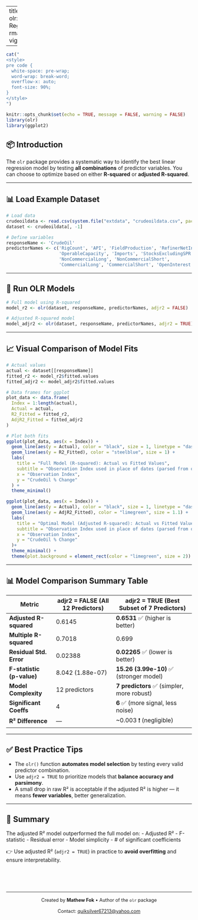 
---
title: "Getting Started with olr: Optimal Linear Regression"
output: rmarkdown::html_vignette
vignette: >
  %\VignetteIndexEntry{Getting Started with olr: Optimal Linear Regression}
  %\VignetteEngine{knitr::rmarkdown}
  %\VignetteEncoding{UTF-8}

---

```{r html-style, results='asis', echo=FALSE}
cat("
<style>
pre code {
  white-space: pre-wrap;
  word-wrap: break-word;
  overflow-x: auto;
  font-size: 90%;
}
</style>
")
```


```{r setup, include=FALSE}
knitr::opts_chunk$set(echo = TRUE, message = FALSE, warning = FALSE)
library(olr)
library(ggplot2)
```

## 📦 Introduction

The `olr` package provides a systematic way to identify the best linear regression model by testing **all combinations** of predictor variables. You can choose to optimize based on either **R-squared** or **adjusted R-squared**.

---

## 📊 Load Example Dataset

```{r}
# Load data
crudeoildata <- read.csv(system.file("extdata", "crudeoildata.csv", package = "olr"))
dataset <- crudeoildata[, -1]

# Define variables
responseName <- 'CrudeOil'
predictorNames <- c('RigCount', 'API', 'FieldProduction', 'RefinerNetInput',
                    'OperableCapacity', 'Imports', 'StocksExcludingSPR',
                    'NonCommercialLong', 'NonCommercialShort',
                    'CommercialLong', 'CommercialShort', 'OpenInterest')
```

---

## 🔎 Run OLR Models

```{r}
# Full model using R-squared
model_r2 <- olr(dataset, responseName, predictorNames, adjr2 = FALSE)

# Adjusted R-squared model
model_adjr2 <- olr(dataset, responseName, predictorNames, adjr2 = TRUE)
```

---

## 📈 Visual Comparison of Model Fits

```{r plot-r2-line, fig.align="center", fig.width=6.3, fig.height=4.5, out.width='99%'}
# Actual values
actual <- dataset[[responseName]]
fitted_r2 <- model_r2$fitted.values
fitted_adjr2 <- model_adjr2$fitted.values

# Data frames for ggplot
plot_data <- data.frame(
  Index = 1:length(actual),
  Actual = actual,
  R2_Fitted = fitted_r2,
  AdjR2_Fitted = fitted_adjr2
)

# Plot both fits
ggplot(plot_data, aes(x = Index)) +
  geom_line(aes(y = Actual), color = "black", size = 1, linetype = "dashed") +
  geom_line(aes(y = R2_Fitted), color = "steelblue", size = 1) +
  labs(
    title = "Full Model (R-squared): Actual vs Fitted Values",
    subtitle = "Observation Index used in place of dates (parsed from original dataset)",
    x = "Observation Index",
    y = "CrudeOil % Change"
  ) +
  theme_minimal()
```

```{r plot-adjr2-line, fig.align="center", fig.width=6.3, fig.height=4.5, out.width='99%'}
ggplot(plot_data, aes(x = Index)) +
  geom_line(aes(y = Actual), color = "black", size = 1, linetype = "dashed") +
  geom_line(aes(y = AdjR2_Fitted), color = "limegreen", size = 1.1) +
  labs(
    title = "Optimal Model (Adjusted R-squared): Actual vs Fitted Values",
    subtitle = "Observation Index used in place of dates (parsed from original dataset)",
    x = "Observation Index",
    y = "CrudeOil % Change"
  )+
  theme_minimal() +
  theme(plot.background = element_rect(color = "limegreen", size = 2))
```

---

## 📊 Model Comparison Summary Table

| Metric                    | adjr2 = FALSE (All 12 Predictors) | adjr2 = TRUE (Best Subset of 7 Predictors)  |
|---------------------------|-----------------------------------|---------------------------------------------|
| **Adjusted R-squared**    | 0.6145                            | **0.6531** ✅ (higher is better)            |
| **Multiple R-squared**    | 0.7018                            | 0.699                                       |
| **Residual Std. Error**   | 0.02388                           | **0.02265** ✅ (lower is better)            |
| **F-statistic (p-value)** | 8.042 (1.88e-07)                  | **15.26 (3.99e-10)** ✅ (stronger model)     |
| **Model Complexity**      | 12 predictors                     | **7 predictors** ✅ (simpler, more robust)   |
| **Significant Coeffs**    | 4                                 | **6** ✅ (more signal, less noise)           |
| **R² Difference**         | —                                 | ~0.003 ❗ (negligible)                       |

---

## ✅ Best Practice Tips

- The `olr()` function **automates model selection** by testing every valid predictor combination.
- Use `adjr2 = TRUE` to prioritize models that **balance accuracy and parsimony**.
- A small drop in raw R² is acceptable if the adjusted R² is higher — it means **fewer variables**, better generalization.

---

## 📌 Summary

The adjusted R² model outperformed the full model on:
- Adjusted R²
- F-statistic
- Residual error
- Model simplicity
- # of significant coefficients

👉 Use adjusted R² (`adjr2 = TRUE`) in practice to **avoid overfitting** and ensure interpretability.

<div style="height:50px;"></div>

---

<p style="text-align:center; font-size:90%;">
  Created by <strong>Mathew Fok</strong> • Author of the <code>olr</code> package  
  <br>
  Contact: <a href="mailto:quiksilver67213@yahoo.com">quiksilver67213@yahoo.com</a>
</p>



